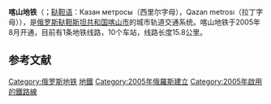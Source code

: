 {{Unreferenced|time=2017-12-27T10:58:08+00:00}}
{{expand|time=2017-12-27}}

{{Infobox Public transit
|name = 喀山地铁 <br> Казанский метрополитен <br> ''Kazansky metropoliten'' <br> Казан метрополитены <br> ''Qazan Metropolitenı''
|image = Kazan-metro-Logo.svg
|imagesize = 150px
|locale = {{RUS}}[[喀山|喀山]]
|transit_type = [[城市轨道交通系统|城市轨道交通系统]]
|began_operation = 2005年
|ended_operation = 
|system_length = 15.822公里
|lines = 1
|vehicles = 47
|stations = 10
|ridership = 每年2700萬人次
|track_gauge = 1524毫米
|reporting marks = 
|operator = MetroElektroTrans
|owner = 喀山市政府
|map=
}}
'''喀山地铁'''（{{lang-ru|Каза́нское метро́}}；[[鞑靼语|鞑靼语]]：Казан метросы（西里尔字母），Qazan metrosı（拉丁字母）），是[[俄罗斯|俄罗斯]][[鞑靼斯坦共和国|鞑靼斯坦共和国]][[喀山市|喀山市]]的城市轨道交通系统。喀山地铁于2005年8月开通，目前有1条地铁线路，10个车站，线路长度15.8公里。

==参考文献==
{{reflist}}

{{前蘇聯地區的捷運系統}}
{{Russia-stub}}
[[Category:俄罗斯地铁|Category:俄罗斯地铁]]
[[Category:喀山|地鐵]]
[[Category:2005年俄羅斯建立|Category:2005年俄羅斯建立]]
[[Category:2005年啟用的鐵路線|Category:2005年啟用的鐵路線]]